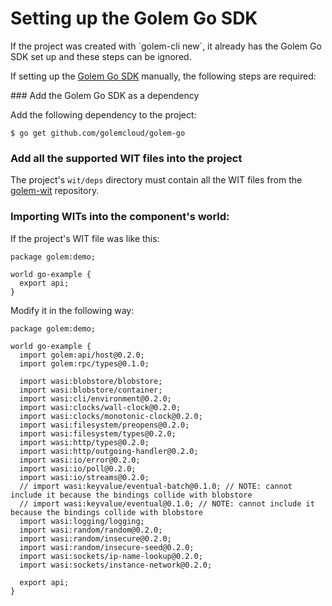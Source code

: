 
# Setting up the Golem Go SDK

<Callout type="warning">
  If the project was created with `golem-cli new`, it already has the Golem Go SDK set up and these
  steps can be ignored.
</Callout>

If setting up the [Golem Go SDK](https://github.com/golemcloud/golem-go) manually, the following steps are required:

<Steps>
### Add the Golem Go SDK as a dependency

Add the following dependency to the project:

```shell
$ go get github.com/golemcloud/golem-go
```

### Add all the supported WIT files into the project

The project's `wit/deps` directory must contain all the WIT files from the [golem-wit](https://github.com/golemcloud/golem-wit/tree/main/wit/deps) repository.

### Importing WITs into the component's world:

If the project's WIT file was like this:

```wit
package golem:demo;

world go-example {
  export api;
}
```

Modify it in the following way:

```wit
package golem:demo;

world go-example {
  import golem:api/host@0.2.0;
  import golem:rpc/types@0.1.0;

  import wasi:blobstore/blobstore;
  import wasi:blobstore/container;
  import wasi:cli/environment@0.2.0;
  import wasi:clocks/wall-clock@0.2.0;
  import wasi:clocks/monotonic-clock@0.2.0;
  import wasi:filesystem/preopens@0.2.0;
  import wasi:filesystem/types@0.2.0;
  import wasi:http/types@0.2.0;
  import wasi:http/outgoing-handler@0.2.0;
  import wasi:io/error@0.2.0;
  import wasi:io/poll@0.2.0;
  import wasi:io/streams@0.2.0;
  // import wasi:keyvalue/eventual-batch@0.1.0; // NOTE: cannot include it because the bindings collide with blobstore
  // import wasi:keyvalue/eventual@0.1.0; // NOTE: cannot include it because the bindings collide with blobstore
  import wasi:logging/logging;
  import wasi:random/random@0.2.0;
  import wasi:random/insecure@0.2.0;
  import wasi:random/insecure-seed@0.2.0;
  import wasi:sockets/ip-name-lookup@0.2.0;
  import wasi:sockets/instance-network@0.2.0;

  export api;
}
```

</Steps>
